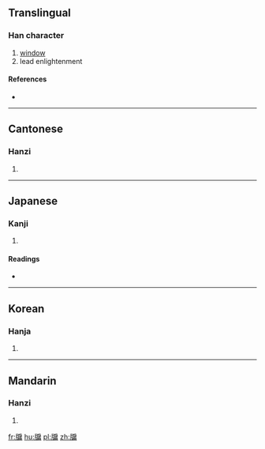 ==Translingual==

===Han character===
{{Han char|rn=91|rad=片|as=11|sn=15|four=2002<sub>7</sub>|canj=中中竹尸月 (LLHSB), 中中戈尸月 (LLISB), 中弓竹尸月 (LNHSB), 中弓戈尸月 (LNISB)}}

# [[window]]
# lead enlightenment

====References====
* {{Han ref|kx=0694.180|dkj=19890|dj=1107.240|hdz=32020.090|uh=7256|ud=29270|bh=BCF8|bd=48376}}

----

==Cantonese==

===Hanzi===
{{yue-hanzi|jyut=|y=yau5}}

# {{defn|Cantonese|sort=片11}}

----

==Japanese==

===Kanji===
{{ja-kanji|grade=|rs=片11}}

# {{defn|Japanese|sort=片11}}

====Readings====
* {{ja-readings|on=[[ゆう]] (yū), [[ゆ]] (yu)|kun=[[まど]] (mado)}}

----

==Korean==

===Hanja===
{{ko-hanja|hangeul=유|eumhun=|rv=yu|mr=yu|y=yu}}

# {{defn|Korean|sort=片11}}

----

==Mandarin==

===Hanzi===
{{cmn-hanzi|pin=[[yà]] ([[ya4]]), [[yǒu]] ([[you3]])|wg=ya<sup>4</sup>, yu<sup>3</sup>}}

# {{defn|Mandarin|sort=片11}}

[[fr:牖]]
[[hu:牖]]
[[pl:牖]]
[[zh:牖]]